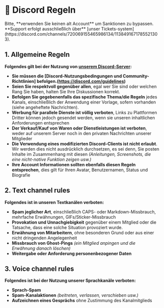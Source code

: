 
# 🔨 Discord Regeln

<Callout type="warning" emoji="⚠️">
  Bitte, **verwenden Sie keinen alt Account** um Sanktionen zu bypassen.  
  **Support erfolgt ausschließlich über** [unser Tickets-system](https://discord.com/channels/720069155465986134/1138491671785521303).
</Callout>

## 1. Allgemeine Regeln
**Folgendes gilt bei der Nutzung von [unserem Discord-Server](https://discord.com/holtyx):**
- **Sie müssen die [Discord-Nutzungsbedingungen und Community-Richtlinien] befolgen.(https://discord.com/guidelines)**
- **Seien Sie respektvoll gegenüber allen**, egal wer Sie sind oder welchen Rang Sie haben, halten Sie Ihre Diskussionen korrekt.
- **Befolgen Sie gegebenenfalls das spezifische Thema/die Regeln** jedes Kanals, einschließlich der Anwendung einer Vorlage, sofern vorhanden (siehe angeheftete Nachrichten).
- **Werbung für parallele Dienste ist völlig verboten**, Links zu Plattformen Dritter können jedoch gesendet werden, wenn sie unseren inhaltlichen Anforderungen entsprechen
- **Der Verkauf/Kauf von Waren oder Dienstleistungen ist verboten**, weder auf unserem Server noch in den privaten Nachrichten unserer Mitglieder
- **Die Verwendung eines modifizierten Discord-Clients ist nicht erlaubt**. Wir werden dies nicht ausdrücklich durchsetzen, es sei denn, Sie posten Inhalte im Zusammenhang mit diesen *(Anleitungen, Screenshots, die eine nicht-native Funktion zeigen usw.)*
- **Ihre Account Informationen sollten ebenfalls diesen Regeln entsprechen**, dies gilt für Ihren Avatar, Benutzernamen, Status und Biografie

## 2. Text channel rules
**Folgendes ist in unseren Textkanälen verboten:**
- **Spam jeglicher Art**, einschließlich CAPS- oder Markdown-Missbrauch, mehrfache Erwähnungen, GIFs/Sticker-Missbrauch
- **Provokation und Unnachgiebigkeit** gegenüber einem Mitglied oder die Tatsache, dass eine solche Situation provoziert wurde.
- **Erwähnung von Mitarbeitern**, ohne besonderen Grund oder aus einer nicht dringenden Angelegenheit
- **Missbrauch von Ghost-Pings** *(ein Mitglied anpingen und die Erwähnung danach löschen)*
- **Weitergabe oder Anforderung personenbezogener Daten**

## 3. Voice channel rules
**Folgendes ist bei der Nutzung unserer Sprachkanäle verboten:**
- **Sprach-Spam**
- **Spam-Kanalaktionen** *(beitreten, verlassen, verschieben usw.)*
- **Aufzeichnen eines Gesprächs** ohne Zustimmung des Kanalmitglieds
